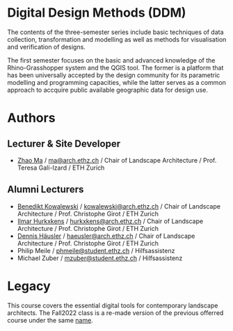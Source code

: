 
# Digital Design Methods (DDM)

The contents of the three-semester series include basic techniques of data collection, transformation and modelling as well as methods for visualisation and verification of designs.

The first semester focuses on the basic and advanced knowledge of the Rhino-Grasshopper system and the QGIS tool. The former is a platform that has been universally accepted by the design community for its parametric modelling and programming capacities, while the latter serves as a common approach to accquire public available geographic data for design use.


# Authors
## Lecturer & Site Developer
* [Zhao Ma](https://beyond-disciplines.com) / ma@arch.ethz.ch / Chair of Landscape Architecture / Prof. Teresa Galí-Izard / ETH Zurich

## Alumni Lecturers
* [Benedikt Kowalewski](https://dfab.ch/people/benedikt-kowalewski-2) / kowalewski@arch.ethz.ch / Chair of Landscape Architecture / Prof. Christophe Girot / ETH Zurich
* [Ilmar Hurkxkens](https://ilmarhurkxkens.com/) / hurkxkens@arch.ethz.ch / Chair of Landscape Architecture / Prof. Christophe Girot / ETH Zurich
* [Dennis Häusler](https://girot.arch.ethz.ch/?team=dennis-hausler) / haeusler@arch.ethz.ch / Chair of Landscape Architecture / Prof. Christophe Girot / ETH Zurich
* Philip Meile / phmeile@student.ethz.ch / Hilfsassistenz
* Michael Zuber  / mzuber@student.ethz.ch / Hilfsassistenz

# Legacy
This course covers the essential digital tools for contemporary landscape architects. The Fall2022 class is a re-made version of the previous offerred course under the same [name](https://github.com/girot-ethz/ddm). 
